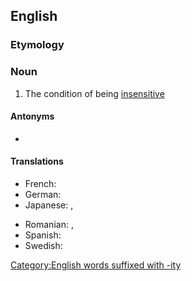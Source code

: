 ==English==

===Etymology===
{{prefix|en|in|sensitivity}}

===Noun===
{{en-noun|-|insensitivities}}

# The condition of being [[insensitive]]

====Antonyms====
* {{l|en|sensitivity}}

====Translations====
{{trans-top|condition of being insensitive}}
* French: {{t+|fr|insensibilité|f}}
* German: {{t|de|Gefühllosigkeit|f}}
* Japanese: {{t|ja|無神経|tr=mushinkei}}, {{t+|ja|鈍感|tr=donkan}}
{{trans-mid}}
* Romanian: {{t+|ro|insensibilitate|f}}, {{t|ro|nesensibilitate|f}} {{qualifier|rare}}
* Spanish: {{t+|es|insensibilidad|f}}
* Swedish: {{t|sv|okänslighet|c}}
{{trans-bottom}}

[[Category:English words suffixed with -ity]]